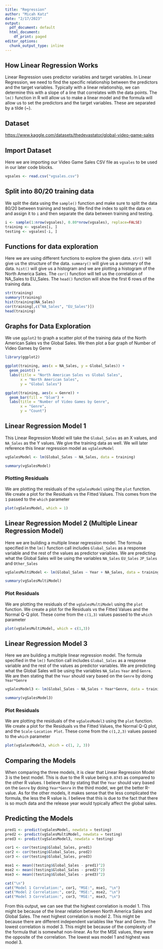 ```yaml
---
title: "Regression"
author: "Micah Katz"
date: "2/17/2023"
output:
  pdf_document: default
  html_document:
    df_print: paged
editor_options:
  chunk_output_type: inline
---
```


## How Linear Regression Works

Linear Regression uses predictor variables and target variables. In Linear Regression, we need to find the specific relationship between the predictors and the target variables. Typically with a linear relationship, we can determine this with a slope of a line that correlates with the data points. The `lm()` function in R will allow us to make a linear model and the formula will allow us to set the predictors and the target variables. These are separated by a tilde (\~).

## Dataset

<https://www.kaggle.com/datasets/thedevastator/global-video-game-sales>

## Import Dataset

Here we are importing our Video Game Sales CSV file as `vgsales` to be used in our later code blocks.

```r
vgsales <- read.csv("vgsales.csv")
```

## Split into 80/20 training data

We split the data using the `sample()` function and make sure to split the data 80/20 between training and testing. We find the index to split the data on and assign it to `i` and then separate the data between training and testing.

```r
i <- sample(1:nrow(vgsales), 0.80*nrow(vgsales), replace=FALSE)
training <- vgsales[i, ]
testing <- vgsales[-i, ]
```

## Functions for data exploration

Here we are using different functions to explore the given data. `str()` will give us the structure of the data. `summary()` will give us a summary of the data. `hist()` will give us a histogram and we are plotting a histogram of the North America Sales. The `cor()` function will tell us the correlation of NA_Sales to EU_Sales. The `head()` function will show the first 6 rows of the training data.

```r
str(training)
summary(training)
hist(training$NA_Sales)
cor(training[,c("NA_Sales", "EU_Sales")])
head(training)
```

## Graphs for Data Exploration

We use `ggplot2` to graph a scatter plot of the training data of the North American Sales vs the Global Sales. We then plot a bar graph of Number of Video Games by Genre

```r
library(ggplot2)

ggplot(training, aes(x = NA_Sales, y = Global_Sales)) +
  geom_point() +
  labs(title = "North American Sales vs Global Sales",
       x = "North American Sales",
       y = "Global Sales")

ggplot(training, aes(x = Genre)) +
  geom_bar(fill = "blue") +
  labs(title = "Number of Video Games by Genre",
       x = "Genre",
       y = "Count")

```

## Linear Regression Model 1

This Linear Regression Model will take the `Global_Sales` as an X values, and `NA_Sales` as the Y values. We give the training data as well. We will later reference this linear regression model as `vgSalesModel`

```r
vgSalesModel <- lm(Global_Sales ~ NA_Sales, data = training)

summary(vgSalesModel)
```

### Plotting Residuals

We are plotting the residuals of the `vgSalesModel` using the `plot` function. We create a plot for the Residuals vs the Fitted Values. This comes from the `1` passed to the `which` parameter

```r
plot(vgSalesModel, which = 1)
```

## Linear Regression Model 2 (Multiple Linear Regression Model)

Here we are building a multiple linear regression model. The formula specified in the `lm()` function call includes `Global_Sales` as a response variable and the rest of the values as predictor variables. We are predicting what the Global Sales will be using the variables `NA_Sales` `EU_Sales` `JP_Sales` and `Other_Sales`

```r
vgSalesMultiModel <- lm(Global_Sales ~ Year + NA_Sales, data = training)

summary(vgSalesMultiModel)
```

### Plot Residuals

We are plotting the residuals of the `vgSalesMultiModel` using the `plot` function. We create a plot for the Residuals vs the Fitted Values and the Normal Q-Q plot. These come from the `c(1,3)` values passed to the `which` parameter

```r
plot(vgSalesMultiModel, which = c(1,3))
```

## Linear Regression Model 3

Here we are building a multiple linear regression model. The formula specified in the `lm()` function call includes `Global_Sales` as a response variable and the rest of the values as predictor variables. We are predicting what the Global Sales will be using the variables `NA_Sales` `Year` and `Genre`. We are then stating that the `Year` should vary based on the `Genre` by doing `Year*Genre`

```r
vgSalesModel3 <- lm(Global_Sales ~ NA_Sales + Year*Genre, data = training)

summary(vgSalesModel3)
```

### Plot Residuals

We are plotting the residuals of the `vgSalesModel3` using the `plot` function. We create a plot for the Residuals vs the Fitted Values, the Normal Q-Q plot, and the `Scale-Location Plot`. These come from the `c(1,2,3)` values passed to the `which` parameter

```r
plot(vgSalesModel3, which = c(1, 2, 3))
```

## Comparing the Models

When comparing the three models, it is clear that Linear Regression Model 3 is the best model. This is due to the R value being `0.8745` as compared to the other R values. I believe that by stating that the `Year` should vary based on the `Genre` by doing `Year*Genre` in the third model, we get the better R-value. As for the other models, it makes sense that the less complicated the formula, the less the R value is. I believe that this is due to the fact that there is so much data and the release year would typically affect the global sales.

## Predicting the Models

```r
pred1 <- predict(vgSalesModel, newdata = testing)
pred2 <- predict(vgSalesMultiModel, newdata = testing)
pred3 <- predict(vgSalesModel3, newdata = testing)

cor1 <- cor(testing$Global_Sales, pred1)
cor2 <- cor(testing$Global_Sales, pred2)
cor3 <- cor(testing$Global_Sales, pred3)

mse1 <- mean((testing$Global_Sales - pred1)^2)
mse2 <- mean((testing$Global_Sales - pred2)^2)
mse3 <- mean((testing$Global_Sales - pred3)^2)

cat("\n")
cat("Model 1 Correlation:", cor1, "MSE:", mse1, "\n")
cat("Model 2 Correlation:", cor2, "MSE:", mse2, "\n")
cat("Model 3 Correlation:", cor3, "MSE:", mse3, "\n")
```

From this output, we can see that the highest correlation is model 1. This might be because of the linear relation between North America Sales and Global Sales. The next highest correlation is model 2. This might be because there are different independent variables like Year and Genre. The lowest correlation is model 3. This might be because of the complexity of the formula that is somewhat non-linear. As for the MSE values, they were the opposite of the correlation. The lowest was model 1 and highest was model 3.
